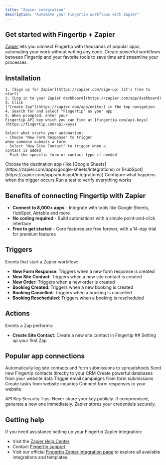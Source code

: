 ```yaml
---
title: "Zapier integration"
description: "Automate your Fingertip workflows with Zapier"
---
```


## Get started with Fingertip + Zapier

[Zapier](https://zapier.com) lets you connect Fingertip with thousands of popular apps, automating your work without writing any code. Create powerful workflows between Fingertip and your favorite tools to save time and streamline your processes.

## Installation

<Steps>
  <Step title="Connect your Fingertip account">

    1. [Sign up for Zapier](https://zapier.com/sign-up) (it's free to start)
    2. [Log in to your Zapier dashboard](https://zapier.com/app/dashboard)
    3. Click
    ["Create Zap"](https://zapier.com/app/editor) in the top navigation
    4. Search for and select "Fingertip" as your app
    5. When prompted, enter your
    Fingertip API key which you can find at [fingertip.com/api-keys](https://fingertip.com/api-keys)

  </Step>
  <Step title="Choose a trigger">

    Select what starts your automation:
    - Choose "New Form Response" to trigger
    when someone submits a form
    - Select "New Site Contact" to trigger when a
    contact is added
    - Pick the specific form or contact type if needed

  </Step>
  <Step title="Connect to another app">
    Choose the destination app (like [Google
    Sheets](https://zapier.com/apps/google-sheets/integrations) or
    [HubSpot](https://zapier.com/apps/hubspot/integrations))
  </Step>
  <Step title="Set up the action">
    Configure what happens when the trigger occurs
  </Step>
  <Step title="Test and activate">
    Run a test to verify everything works
  </Step>
</Steps>

## Benefits of connecting Fingertip with Zapier

- **Connect to 8,000+ apps** - Integrate with tools like Google Sheets, HubSpot, Airtable and more
- **No coding required** - Build automations with a simple point-and-click interface
- **Free to get started** - Core features are free forever, with a 14-day trial for premium features

## Triggers

Events that start a Zapier workflow:

- **New Form Response**: Triggers when a new form response is created
- **New Site Contact**: Triggers when a new site contact is created
- **New Order**: Triggers when a new order is created
- **Booking Created**: Triggers when a new booking is created
- **Booking Cancelled**: Triggers when a booking is cancelled
- **Booking Rescheduled**: Triggers when a booking is rescheduled

## Actions

Events a Zap performs:

- **Create Site Contact**: Create a new site contact in Fingertip ##
  Setting up your first Zap

## Popular app connections

<CardGroup cols={3}>
  <Card
    title="Google Sheets"
    icon="table"
    href="https://zapier.com/apps/fingertip/integrations/google-sheets"
  >
    Automatically log site contacts and form submissions to spreadsheets
  </Card>
  <Card
    title="HubSpot"
    icon="h"
    href="https://zapier.com/apps/fingertip/integrations/hubspot"
  >
    Send new Fingertip contacts directly to your CRM
  </Card>
  <Card
    title="Airtable"
    icon="database"
    href="https://zapier.com/apps/fingertip/integrations/airtable"
  >
    Create powerful databases from your website data
  </Card>
  <Card
    title="ActiveCampaign"
    icon="envelope"
    href="https://zapier.com/apps/fingertip/integrations/activecampaign"
  >
    Trigger email campaigns from form submissions
  </Card>
  <Card
    title="ClickUp"
    icon="list-check"
    href="https://zapier.com/apps/fingertip/integrations/clickup"
  >
    Create tasks from website inquiries
  </Card>
  <Card
    title="Google Forms"
    icon="clipboard"
    href="https://zapier.com/apps/fingertip/integrations/google-forms"
  >
    Connect form responses to your website
  </Card>
</CardGroup>

API Key Security Tips: Never share your key publicly. If compromised, generate a new one immediately. Zapier stores your credentials securely.

## Getting help

If you need assistance setting up your Fingertip Zapier integration:

- Visit the [Zapier Help Center](https://zapier.com/help)
- Contact [Fingertip support](mailto:hello@fingertip.com)
- Visit our official [Fingertip Zapier integration page](https://zapier.com/apps/fingertip/integrations) to explore all available integrations and templates.
